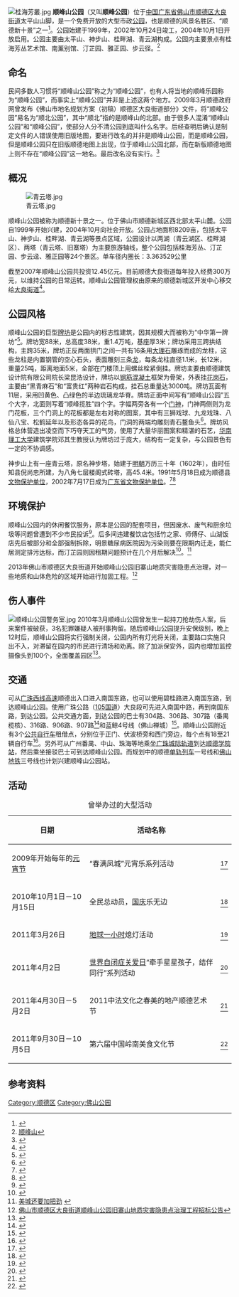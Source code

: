 {{Infobox park
|park = 顺峰山公园
|image = Shunfengshan Park Paifang.jpg
|image size  = 280px
|alt         = 
|caption     = 顺峰山公园的巨型牌坊<br />
{{Location map+|顺德|AlternativeMap=Map_of_Shunde_(Daliang_highlighted).svg|width=280|alt=顺德地图|float=none|caption=|places=
{{Location map~|顺德|lat=22.82623|long=113.27769|label=顺峰山公园|position=left}}
}}
|type        = 市政公园
|location    = {{CHN}}[[广东省|广东省]][[佛山市|佛山市]]<br />[[顺德区|顺德区]][[大良街道|大良街道]]南国东路
|coordinates = {{Coord|22.82623|113.27769|type:landmark|display=inline,title}}
|size        = {{convert|8209|mu|sqkm|2}}
|opened      = {{Start date|2004|10|1}}
|operator    = 大良街道（现在）<br />顺德新城区开发中心（过去）
|visitors    = 2万至3万人次（日常每天）<br />15万至16万人次（活动高峰日）<ref name="dayoo" />
|status      = 
|website     =
}}
[[File:桂海芳叢.jpg|thumb]]
'''顺峰山公园'''（又叫'''顺峰公园'''）位于[[中国|中国]][[广东省|广东省]][[佛山市|佛山市]][[顺德区|顺德区]][[大良街道|大良街道]]太平山山脚，是一个免费开放的大型市政[[公园|公园]]，也是顺德的风景名胜区、“顺德新十景”之一<ref>{{cite web|url=http://www.shunde.gov.cn/data/main.php?id=1025-10080|title=佛山市顺德区人民政府关于将顺峰山公园等景点确定为“顺德新十景”的决定|author=顺德区人民政府|accessdate=2011-05-14|archive-url=https://web.archive.org/web/20131029190136/http://www.shunde.gov.cn/data/main.php?id=1025-10080|archive-date=2013-10-29|dead-url=yes}}</ref>。公园始建于1999年，2002年10月24日竣工，2004年10月1日开放启用。公园主要由太平山、神步山、桂畔湖、青云湖构成。公园内主要景点有桂海芳丛艺术馆、南薰别馆、汀芷园、雅正园、步云径。<ref>[http://lvyou.baidu.com/shunfengshan/ 顺峰山]</ref>


==命名==
民间多数人习惯将“顺峰山公园”称之为“顺峰公园”，也有人将当地的顺峰乐园称为“顺峰公园”，而事实上“顺峰公园”并非是上述这两个地方。2009年3月顺德政府网曾发布《佛山市地名规划方案（初稿）顺德区大良街道部分》文件，将“顺峰公园”易名为“顺北公园”，其中“顺北”指的是顺峰山的北部。由于很多人混淆“顺峰山公园”和“顺峰公园”，使部分人分不清公园到底叫什么名字。后经查明后确认是制定文件的人错误使用旧版地图，要进行改名的并非是顺峰山公园，而是顺峰公园，但是顺峰公园只在旧版顺德地图上出现，位于顺峰山公园北部，而在新版顺德地图上则不存在“顺峰公园”这一地名。最后改名没有实行。<ref>{{cite web|url=http://gzdaily.dayoo.com/page/1/2009-03/06/SDA39/20090306SDA39_pdf.pdf|title=顺峰山公园改名？摆乌龙！|author=陈婷婷|publisher=广州日报|date=2009-03-06|accessdate=2011-05-14|deadurl=yes|archiveurl=https://web.archive.org/web/20131029185017/http://gzdaily.dayoo.com/page/1/2009-03/06/SDA39/20090306SDA39_pdf.pdf|archivedate=2013-10-29}}</ref>

==概况==
[[File:青云塔.jpg|thumb]]

顺峰山公园被称为顺德新十景之一。位于佛山市顺德新城区西北部太平山麓。公园自1999年开始兴建，2004年10月向社会开放。公园占地面积8209亩，包括太平山、神步山、桂畔湖、青云湖等景点区域，公园设计以两湖（青云湖区、桂畔湖区）、两塔（青云塔、旧寨塔）为主要旅游轴线，整个公园包括桂海芳丛、汀芷园、步云迳、雅正园等24个景区。单车径内圈长：3.363529公里

截至2007年顺峰山公园共投资12.45亿元。目前顺德大良街道每年投入经费300万元，以维持公园的日常运转。顺峰山公园管理权由原来的顺德新城区开发中心移交给[[大良街道|大良街道]]<ref>{{cite web|url=http://gcontent.oeeee.com/7/a6/7a674153c63cff1a/Blog/8b3/16c6f2.html|title=顺峰山公园 不当“肺”要当“心”|author=韩涛|publisher=南方都市报|date=2009-09-23|accessdate=2011-05-01|deadurl=yes|archiveurl=https://web.archive.org/web/20131029192914/http://gcontent.oeeee.com/7/a6/7a674153c63cff1a/Blog/8b3/16c6f2.html|archivedate=2013-10-29}}</ref>。

==公园风格==
顺峰山公园的巨型[[牌坊|牌坊]]是公园内的标志性建筑，因其规模大而被称为“中华第一牌坊”<ref>{{cite web|url=http://gzdaily.dayoo.com/gb/content/2003-05/19/content_1071905.htm|title=中华第一牌坊高过凯旋门|date=2003-05-19|publisher=广州日报|accessdate=2011-05-14|deadurl=yes|archiveurl=https://web.archive.org/web/20131029183708/http://gzdaily.dayoo.com/gb/content/2003-05/19/content_1071905.htm|archivedate=2013-10-29}}</ref>。牌坊宽88米，总高度38米，重1.4万吨，基座厚3米；牌坊采用三跨拱结构，主跨35米，牌坊正反两面拱门之间一共有16条用[[大理石|大理石]]雕琢而成的龙柱，这些龙柱是内置钢管的空心石头，表面雕刻三条[[龙|龙]]，每条龙柱直径1.1米，长12米，重量25吨，距离地面5米，全部在门楼顶上用螺丝栓紧倒挂。牌坊主要由顺德建筑设计院有限公司院长梁昆浩设计，牌坊以[[钢筋混凝土|钢筋混凝土]]框架为骨架，外表挂[[花岗石|花岗石]]，主要由“黑青麻石”和“富贵红”两种岩石构成，挂石总重量达3000吨。牌坊瓦面有11层，采用凹黄色、凸绿色的半边琉璃龙华脊。牌坊正面中间写有“顺峰山公园”五个大字，北面则写着“顺峰揽胜”四个字。字幅两旁各有一个[[门神|门神]]，门神两侧则为龙门花板，三个门洞上的花板都是左右对称的图案，其中有三狮戏球、九龙戏珠、八仙八宝、松鹤延年以及形态各异的花鸟，门洞的两端均雕刻青石鳌鱼头<ref>{{cite web|url=http://www.foshan.gov.cn/zjfs/lyjd/lydt/sd/201009/t20100927_1870110.html|title=顺峰山|author=佛山市政府|date=2009-07-24|accessdate=2011-05-01|deadurl=yes|archiveurl=https://web.archive.org/web/20110522150415/http://www.foshan.gov.cn/zjfs/lyjd/lydt/sd/201009/t20100927_1870110.html|archivedate=2011-05-22}}</ref>。牌坊风格总体营造出凌空而下巧夺天工的气势，使用了大量华丽图案和精湛的石艺，[[华南理工大学|华南理工大学]]建筑学院邓其生教授认为牌坊过于庞大，结构有一定复杂，与公园景色有一定的不协调感。

神步山上有一座青云塔，原名神步塔，始建于[[明朝|明朝]]万历三十年（1602年），由时任知县倪尚忠所建，为八角七层楼阁式砖塔，高45.4米。1991年5月18日成为顺德县[[文物保护单位|文物保护单位]]，2002年7月17日成为[[广东省文物保护单位|广东省文物保护单位]]。<ref>{{cite web|url=http://www.sdmuseum.net/5wwbhdw/qyt.html|title=青云塔|author=顺德博物馆|accessdate=2011-05-01|deadurl=yes|archiveurl=https://web.archive.org/web/20111230003209/http://www.sdmuseum.net/5wwbhdw/qyt.html|archivedate=2011-12-30}}</ref><ref>{{cite web|url=http://gcontent.oeeee.com/a/8f/a8f8f60264024dca/Blog/b92/8305bf.html|title=顺德双塔|author=郭继江,欧阳少伟|publisher=南方都市报|date=2010-06-03|accessdate=2011-05-01|deadurl=yes|archiveurl=https://web.archive.org/web/20131029194932/http://gcontent.oeeee.com/a/8f/a8f8f60264024dca/Blog/b92/8305bf.html|archivedate=2013-10-29}}</ref>


==环境保护==
顺峰山公园内的休闲餐饮服务，原本是公园的配套项目，但因废水、废气和厨余垃圾等问题曾遭到不少市民投诉<ref>{{cite web|url=http://gcontent.oeeee.com/5/9f/59f51fd6937412b7/Blog/feb/350779.html|title=被蚕食的顺峰山|publisher=南方都市报|date=2010-08-05|author=郁石,尹冀鲲,郭继江|accessdate=2011-05-14|deadurl=yes|archiveurl=https://web.archive.org/web/20131029185017/http://gcontent.oeeee.com/5/9f/59f51fd6937412b7/Blog/feb/350779.html|archivedate=2013-10-29}}</ref>。后多间违建餐饮店包括竹之家、师傅仔、山湖饭店先后被部分和全部强制拆除，明景糖尿病医院因为污染则要在限期内迁走，能仁居测定排污达标，而汀芷园则因租期问题预计在几个月后解决<ref>{{cite web|url=http://gcontent.oeeee.com/5/9f/59f51fd6937412b7/Blog/5c5/e185cd.html|title=顺峰山山湖饭店20日前强拆|publisher=南方都市报|date=2011-04-07|author=郁石,高贵彬|accessdate=2011-05-14|deadurl=yes|archiveurl=https://web.archive.org/web/20131029195255/http://gcontent.oeeee.com/5/9f/59f51fd6937412b7/Blog/5c5/e185cd.html|archivedate=2013-10-29}}</ref>。<ref>[http://www.daliang.gov.cn/data/main.php?id=75677-4270000 美城还要加把劲] {{webarchive|url=https://web.archive.org/web/20131029184042/http://www.daliang.gov.cn/data/main.php?id=75677-4270000 |date=2013-10-29 }}</ref>

2013年佛山市顺德区大良街道开始顺峰山公园旧寨山地质灾害隐患点治理，对一些地质和山体危险的区域开始进行加固工程。<ref>[http://www.chinabidding.com/zbzx-detail-218858886.html 佛山市顺德区大良街道顺峰山公园旧寨山地质灾害隐患点治理工程招标公告]</ref>

==伤人事件==
[[File:顺峰山公园警务室.jpg|thumb]]
2010年3月顺峰山公园曾发生一起持刀抢劫伤人案，后来案件被破获，3名犯罪嫌疑人被刑事拘留。随后顺峰山公园提升安保级别，晚上12时后，顺峰山公园将实行强制关闭，公园内所有灯光将关闭，主要路口实施只出不入，对滞留在园内的市民进行清场和劝离。除了加派保安外，园内也增加监控摄像头到100个，全面覆盖园区<ref name="dayoo">{{cite web|url=http://gzdaily.dayoo.com/html/2010-09/10/content_1119312.htm|title=顺峰山或实施零时闭园|date=2010-09-10|publisher=广州日报|author=王丽萍,曾毅|accessdate=2011-05-14|deadurl=yes|archiveurl=https://web.archive.org/web/20100914231921/http://gzdaily.dayoo.com/html/2010-09/10/content_1119312.htm|archivedate=2010-09-14}}</ref>。

==交通==
可从[[广珠西线高速公路|广珠西线高速]]顺德出入口进入南国东路，也可以使用碧桂路进入南国东路，到达顺峰山公园。使用广珠公路（[[105国道|105国道]]）大良段可先进入南国中路，再到南国东路，到达公园。公共交通方面，到达公园的巴士有304路、306路、307路（番禺榄核）、316路、906路、907路<ref>{{cite web|url=http://foshan.8684.cn/z_2f071b1e|title=经过顺峰山公园的线路|accessdate=2011-05-14}}</ref>和蓝鲸4号线（佛山禅城）<ref>{{cite web|url=http://dadao.net/php/prtime/temp_news.php?ArticleID=73243|title=蓝鲸4号线延至顺峰山公园|date=2007-12-05|publisher=珠江时报|accessdate=2011-05-14|archive-date=2016-03-09|archive-url=https://web.archive.org/web/20160309124914/http://dadao.net/php/prtime/temp_news.php?articleid=73243|dead-url=yes}}</ref>。顺峰山公园附近有3个[[公共自行车|公共自行车]]租借点，分别位于正门、伏波桥旁和西门旁边，每个点有18至21辆自行车<ref>{{cite web|url=http://www.foshan.gov.cn/fwly/jtcx/jtlyfw/fjdcfw/ggzxc/201011/t20101125_1978125.html|title=大良公共自行车点|publisher=佛山市政府网|date=2010-11-25|accessdate=2011-05-14|deadurl=yes|archiveurl=https://web.archive.org/web/20110704023650/http://www.foshan.gov.cn/fwly/jtcx/jtlyfw/fjdcfw/ggzxc/201011/t20101125_1978125.html|archivedate=2011-07-04}}</ref>。另外可从广州番禺、中山、珠海等地乘坐[[广珠城际轨道|广珠城际轨道]]到达[[顺德学院站|顺德学院站]]，然后乘坐接驳巴士可到达顺峰山公园。而规划中的顺德[[單軌鐵路|单轨列车]]一号线和[[佛山地铁|佛山地铁]]三号线也计划兴建顺峰山公园站。

==活动==
{| class="wikitable"
|+曾举办过的大型活动
! 日期 !! 活动名称 !! 
|-
| 2009年开始每年的[[元宵节|元宵节]] || “春满凤城”元宵乐系列活动 || <ref>{{cite web|url=http://dadao.net/php/prtime/temp_news.php?ArticleID=109417|title=汤圆飘香　爱心暖流溢佛山|publisher=[[珠江时报|珠江时报]]|author=王崇人,王茂浪,黎华等|date=2009-02-10|accessdate=2011-05-13|archive-date=2014-02-22|archive-url=https://web.archive.org/web/20140222134033/http://dadao.net/php/prtime/temp_news.php?ArticleID=109417|dead-url=yes}}</ref>
|-
| 2010年10月1日－10月15日 || 全民总动员，[[中华人民共和国国庆节|国庆]]乐无边 || <ref>{{cite web|url=http://epaper.sc168.com.cn:888/admin//jpgpdf/20109/201092938275018.pdf|title=2010顺德全民文化活动大系|publisher=珠江商报|author=梁玉秋|date=2010-10-01|accessdate=2011-05-14}}{{dead link|date=2018年5月 |bot=InternetArchiveBot |fix-attempted=yes }}</ref>
|-
| 2011年3月26日 || [[地球一小时|地球一小时]]熄灯活动 || <ref>{{cite web|url=http://gcontent.oeeee.com/5/9f/59f51fd6937412b7/Blog/0f2/5e3c8f.html|title=地球一小时顺峰山黑了|author=郁石,宋文辉|publisher=南方都市报|date=2011-03-28|accessdate=2011-05-01}}{{dead link|date=2018年5月 |bot=InternetArchiveBot |fix-attempted=yes }}</ref>
|-
| 2011年4月2日 || [[世界自闭症关爱日|世界自闭症关爱日]]“牵手星星孩子，结伴同行”系列活动 || <ref>{{cite web|title=顺峰山公园将举行“牵手星星孩子”活动|date=2011-04-01|publisher=广州日报|author=王丽平|url=http://gzdaily.dayoo.com/html/2011-04/01/content_1309595.htm|accessdate=2011-05-13|deadurl=yes|archiveurl=https://web.archive.org/web/20160304070114/http://gzdaily.dayoo.com/html/2011-04/01/content_1309595.htm|archivedate=2016-03-04}}</ref>
|-
| 2011年4月30日－5月2日 || 2011中法文化之春美的地产顺德艺术节 || <ref>{{cite web|url=http://www.faguowenhua.com/saison-culturelle/festival-croisements-2011/programmation-329/art-de-la-rue/%E5%86%B0%E7%AE%B1%E4%B9%8B%E5%A3%B0.html|title=《象声词场 - 公共空间互动艺术》冰箱之声|author=法国文化网|accessdate=2011-05-13}}</ref>
|-
| 2011年9月30日－10月5日 || 第六届中国岭南美食文化节 || <ref>{{cite web|url=http://www.ycwb.com/ePaper/ycwbdfb/html/2011-10/12/content_1228559.htm|title=50万人次共享美食文化大餐|author=羊城晚报|accessdate=2011-10-24}}{{dead link|date=2018年5月 |bot=InternetArchiveBot |fix-attempted=yes }}</ref>
|}

==参考资料==
{{commonscat|Shunfengshan Park}}
{{Portal box|中华人民共和国|广东}}
{{Reflist}}


{{顺德旅游景点|大良}}

[[Category:顺德区|Category:顺德区]]
[[Category:佛山公园|Category:佛山公园]]